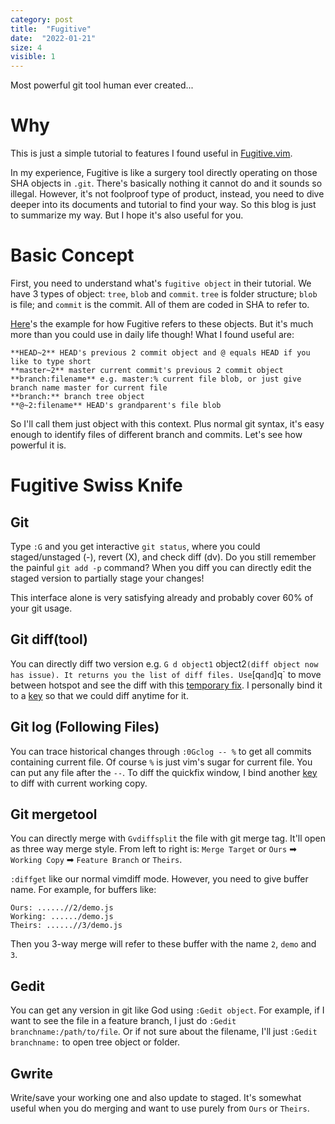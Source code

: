 ```yaml
---
category: post
title:  "Fugitive"
date:  "2022-01-21"
size: 4
visible: 1
---
```


Most powerful git tool human ever created...

# Why

This is just a simple tutorial to features I found useful in [Fugitive.vim](https://github.com/tpope/vim-fugitive).

In my experience, Fugitive is like a surgery tool directly operating on those SHA objects in `.git`. There's basically nothing it cannot do and it sounds so illegal. However, it's not foolproof type of product, instead, you need to dive deeper into its documents and tutorial to find your way. So this blog is just to summarize my way. But I hope it's also useful for you.

# Basic Concept
First, you need to understand what's `fugitive object` in their tutorial. We have 3 types of object: `tree`, `blob` and `commit`. `tree` is folder structure; `blob` is file; and `commit` is the commit. All of them are coded in SHA to refer to. 

[Here](https://github.com/tpope/vim-fugitive/blob/master/doc/fugitive.txt#L593-L615)'s the example for how Fugitive refers to these objects. But it's much more than you could use in daily life though! What I found useful are:

```
**HEAD~2** HEAD's previous 2 commit object and @ equals HEAD if you like to type short
**master~2** master current commit's previous 2 commit object
**branch:filename** e.g. master:% current file blob, or just give branch name master for current file
**branch:** branch tree object
**@~2:filename** HEAD's grandparent's file blob
```

So I'll call them just object with this context. Plus normal git syntax, it's easy enough to identify files of different branch and commits. Let's see how powerful it is.

# Fugitive Swiss Knife
## Git
Type `:G` and you get interactive `git status`, where you could staged/unstaged (-), revert (X), and check diff (dv). Do you still remember the painful `git add -p` command? When you diff you can directly edit the staged version to partially stage your changes!

This interface alone is very satisfying already and probably cover 60% of your git usage.

## Git diff(tool)
You can directly diff two version e.g. `G d object1` object2` (diff object now has issue). It returns you the list of diff files. Use `[q` and `]q` to move between hotspot and see the diff with this [temporary fix](https://github.com/tpope/vim-fugitive/issues/132#issuecomment-570844756). I personally bind it to a [key]() so that we could diff anytime for it.

## Git log (Following Files)
You can trace historical changes through `:0Gclog -- %` to get all commits containing current file. Of course `%` is just vim's sugar for current file. You can put any file after the `--`. To diff the quickfix window, I bind another [key]() to diff with current working copy.

## Git mergetool
You can directly merge with `Gvdiffsplit` the file with git merge tag. It'll open as three way merge style. From left to right is: `Merge Target` or `Ours` ➡ `Working Copy` ➡ `Feature Branch` or `Theirs`.

`:diffget` like our normal vimdiff mode. However, you need to give buffer name. For example, for buffers like:
```
Ours: ......//2/demo.js
Working: ....../demo.js
Theirs: ......//3/demo.js
```
Then you 3-way merge will refer to these buffer with the name `2`, `demo` and `3`.

## Gedit
You can get any version in git like God using `:Gedit object`. For example, if I want to see the file in a feature branch, I just do `:Gedit branchname:/path/to/file`. Or if not sure about the filename, I'll just `:Gedit branchname:` to open tree object or folder.

## Gwrite
Write/save your working one and also update to staged. It's somewhat useful when you do merging and want to use purely from `Ours` or `Theirs`.

